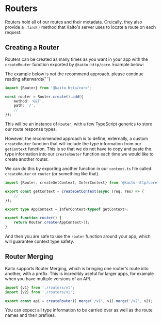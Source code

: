 
# Routers

Routers hold all of our routes and their metadata. Cruically, they also provide a `.find()` method that Kaito's server uses to locate a route on each request.

## Creating a Router

Routers can be created as many times as you want in your app with the `createRouter` function exported by `@kaito-http/core`. Example below:

<Callout emoji="⚠">The example below is not the recommend approach, please continue reading afterwards</Callout>{' '}

```ts
import {Router} from '@kaito-http/core';

const router = Router.create().add({
	method: 'GET',
	path: '/',
	// ...
});
```

This will be an instance of `Router`, with a few TypeScript generics to store our route response types.

However, the recommended approach is to define, externally, a custom `createRouter` function that will include the type information from our `getContext` function.
This is so that we do not have to copy and paste the type information into our `createRouter` function each time we would like to
create another router.

We can do this by exporting another function in our `context.ts` file called `createRouter` or `router` (or something like that).

```ts
import {Router, createGetContext, InferContext} from '@kaito-http/core';

export const getContext = createGetContext(async (req, res) => {
	// ...
});

export type AppContext = InferContext<typeof getContext>;

export function router() {
	return Router.create<AppContext>();
}
```

And then you are safe to use the `router` function around your app, which will guarantee context type safety.

## Router Merging

Kaito supports Router Merging, which is bringing one router's route into another, with a prefix. This is incredibly useful for larger apps, for example when you have multiple versions of an API.

```ts
import {v1} from './routers/v1';
import {v2} from './routers/v1';

export const api = createRouter().merge('/v1', v1).merge('/v2', v2);
```

You can expect all type information to be carried over as well as the route names and their prefixes.
